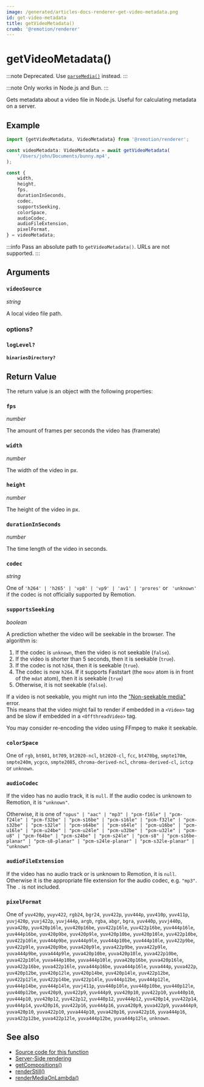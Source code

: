 ```yaml
---
image: /generated/articles-docs-renderer-get-video-metadata.png
id: get-video-metadata
title: getVideoMetadata()
crumb: '@remotion/renderer'
---
```


# getVideoMetadata()<AvailableFrom v="4.0.6" />

:::note
Deprecated. Use [`parseMedia()`](/docs/media-parser/parse-media) instead.
:::

:::note
Only works in Node.js and Bun.
:::

Gets metadata about a video file in Node.js. Useful for calculating metadata on a server.

## Example

```ts twoslash
import {getVideoMetadata, VideoMetadata} from '@remotion/renderer';

const videoMetadata: VideoMetadata = await getVideoMetadata(
	'/Users/john/Documents/bunny.mp4',
);

const {
	width,
	height,
	fps,
	durationInSeconds,
	codec,
	supportsSeeking,
	colorSpace,
	audioCodec,
	audioFileExtension,
	pixelFormat,
} = videoMetadata;
```

:::info
Pass an absolute path to `getVideoMetadata()`. URLs are not supported.
:::

## Arguments

### `videoSource`

_string_

A local video file path.

### options?

### `logLevel?`

<Options id="log" />

#### `binariesDirectory?`<AvailableFrom v="4.0.120" />

<Options id="binaries-directory" />

## Return Value

The return value is an object with the following properties:

### `fps`

_number_

The amount of frames per seconds the video has (framerate)

### `width`

_number_

The width of the video in px.

### `height`

_number_

The height of the video in px.

### `durationInSeconds`

_number_

The time length of the video in seconds.

### `codec`<AvailableFrom v="4.0.8" />

_string_

One of `'h264' | 'h265' | 'vp8' | 'vp9' | 'av1' | 'prores'` or ` 'unknown'` if the codec is not officially supported by Remotion.

### `supportsSeeking`<AvailableFrom v="4.0.8" />

_boolean_

A prediction whether the video will be seekable in the browser. The algorithm is:

1. If the codec is `unknown`, then the video is not seekable (`false`).
2. If the video is shorter than 5 seconds, then it is seekable (`true`).
3. If the codec is not `h264`, then it is seekable (`true`).
4. The codec is now `h264`. If it supports Faststart (the `moov` atom is in front of the `mdat` atom), then it is seekable (`true`)
5. Otherwise, it is not seekable (`false`).

If a video is not seekable, you might run into the ["Non-seekable media"](/docs/non-seekable-media) error.  
This means that the video might fail to render if embedded in a `<Video>` tag and be slow if embedded in a `<OffthreadVideo>` tag.

You may consider re-encoding the video using FFmpeg to make it seekable.

### `colorSpace`<AvailableFrom v="4.0.28"/>

One of `rgb`, `bt601`, `bt709`, `bt2020-ncl`, `bt2020-cl`, `fcc`, `bt470bg`, `smpte170m`, `smpte240m`, `ycgco`, `smpte2085`, `chroma-derived-ncl`, `chroma-derived-cl`, `ictcp` or `unknown`.

### `audioCodec`<AvailableFrom v="4.0.49"/>

If the video has no audio track, it is `null`.
If the audio codec is unknown to Remotion, it is `"unknown"`.

Otherwise, it is one of `"opus" | "aac" | "mp3" | "pcm-f16le" | "pcm-f24le" | "pcm-f32be" | "pcm-s16be" | "pcm-s16le" | "pcm-f32le" | "pcm-s32be" | "pcm-s32le" | "pcm-s64be" | "pcm-s64le" | "pcm-u16be" | "pcm-u16le" | "pcm-u24be" | "pcm-u24le" | "pcm-u32be" | "pcm-u32le" | "pcm-u8" | "pcm-f64be" | "pcm-s24be" | "pcm-s24le" | "pcm-s8" | "pcm-s16be-planar" | "pcm-s8-planar" | "pcm-s24le-planar" | "pcm-s32le-planar" | "unknown"`

### `audioFileExtension`<AvailableFrom v="4.0.49"/>

If the video has no audio track or is unknown to Remotion, it is `null`. Otherwise it is the appropriate file extension for the audio codec, e.g. `"mp3"`. The `.` is not included.

### `pixelFormat`<AvailableFrom v="4.0.78"/>

One of `yuv420p`, `yuyv422`, `rgb24`, `bgr24`, `yuv422p`, `yuv444p`, `yuv410p`, `yuv411p`, `yuvj420p`, `yuvj422p`, `yuvj444p`, `argb`, `rgba`, `abgr`, `bgra`, `yuv440p`, `yuvj440p`, `yuva420p`, `yuv420p16le`, `yuv420p16be`, `yuv422p16le`, `yuv422p16be`, `yuv444p16le`, `yuv444p16be`, `yuv420p9be`, `yuv420p9le`, `yuv420p10be`, `yuv420p10le`, `yuv422p10be`, `yuv422p10le`, `yuv444p9be`, `yuv444p9le`, `yuv444p10be`, `yuv444p10le`, `yuv422p9be`, `yuv422p9le`, `yuva420p9be`, `yuva420p9le`, `yuva422p9be`, `yuva422p9le`, `yuva444p9be`, `yuva444p9le`, `yuva420p10be`, `yuva420p10le`, `yuva422p10be`, `yuva422p10le`, `yuva444p10be`, `yuva444p10le`, `yuva420p16be`, `yuva420p16le`, `yuva422p16be`, `yuva422p16le`, `yuva444p16be`, `yuva444p16le`, `yuva444p`, `yuva422p`, `yuv420p12be`, `yuv420p12le`, `yuv420p14be`, `yuv420p14le`, `yuv422p12be`, `yuv422p12le`, `yuv422p14be`, `yuv422p14le`, `yuv444p12be`, `yuv444p12le`, `yuv444p14be`, `yuv444p14le`, `yuvj411p`, `yuv440p10le`, `yuv440p10be`, `yuv440p12le`, `yuv440p12be`, `yuv420p9`, `yuv422p9`, `yuv444p9`, `yuv420p10`, `yuv422p10`, `yuv440p10`, `yuv444p10`, `yuv420p12`, `yuv422p12`, `yuv440p12`, `yuv444p12`, `yuv420p14`, `yuv422p14`, `yuv444p14`, `yuv420p16`, `yuv422p16`, `yuv444p16`, `yuva420p9`, `yuva422p9`, `yuva444p9`, `yuva420p10`, `yuva422p10`, `yuva444p10`, `yuva420p16`, `yuva422p16`, `yuva444p16`, `yuva422p12be`, `yuva422p12le`, `yuva444p12be`, `yuva444p12le`, `unknown`.

## See also

- [Source code for this function](https://github.com/remotion-dev/remotion/blob/main/packages/renderer/src/get-video-metadata.ts)
- [Server-Side rendering](/docs/ssr)
- [getCompositions()](/docs/renderer/get-compositions)
- [renderStill()](/docs/renderer/stitch-frames-to-video)
- [renderMediaOnLambda()](/docs/lambda/rendermediaonlambda)
